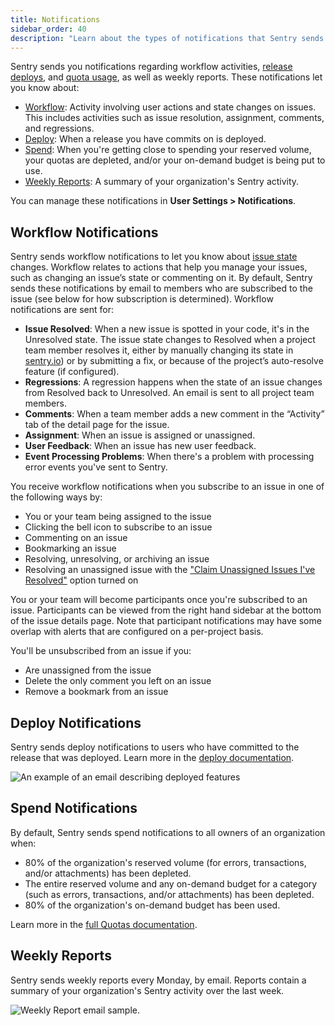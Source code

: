 ```yaml
---
title: Notifications
sidebar_order: 40
description: "Learn about the types of notifications that Sentry sends you, and how to manage them."
---
```


Sentry sends you notifications regarding workflow activities, [release deploys](/product/releases/), and [quota usage](/pricing/quotas/), as well as weekly reports. These notifications let you know about:

- [Workflow](#workflow-notifications): Activity involving user actions and state changes on issues. This includes activities such as issue resolution, assignment, comments, and regressions.
- [Deploy](#deploy-notifications): When a release you have commits on is deployed.
- [Spend](#spend-notifications): When you're getting close to spending your reserved volume, your quotas are depleted, and/or your on-demand budget is being put to use.
- [Weekly Reports](#weekly-reports): A summary of your organization's Sentry activity.

You can manage these notifications in **User Settings > Notifications**.

## Workflow Notifications

Sentry sends workflow notifications to let you know about [issue state](/product/issues/states-triage/) changes. Workflow relates to actions that help you manage your issues, such as changing an issue’s state or commenting on it. By default, Sentry sends these notifications by email to members who are subscribed to the issue (see below for how subscription is determined). Workflow notifications are sent for:

- **Issue Resolved**: When a new issue is spotted in your code, it's in the Unresolved state. The issue state changes to Resolved when a project team member resolves it, either by manually changing its state in [sentry.io](https://sentry.io)) or by submitting a fix, or because of the project’s auto-resolve feature (if configured).
- **Regressions**: A regression happens when the state of an issue changes from Resolved back to Unresolved. An email is sent to all project team members.
- **Comments**: When a team member adds a new comment in the “Activity” tab of the detail page for the issue.
- **Assignment**: When an issue is assigned or unassigned.
- **User Feedback**: When an issue has new <PlatformLink to="/user-feedback/">user feedback</PlatformLink>.
- **Event Processing Problems**: When there's a problem with processing error events you've sent to Sentry.

You receive workflow notifications when you subscribe to an issue in one of the following ways by:

- You or your team being assigned to the issue
- Clicking the bell icon to subscribe to an issue
- Commenting on an issue
- Bookmarking an issue
- Resolving, unresolving, or archiving an issue
- Resolving an unassigned issue with the ["Claim Unassigned Issues I've Resolved"](/product/alerts/notifications/notification-settings/#my-activity) option turned on

You or your team will become participants once you're subscribed to an issue. Participants can be viewed from the right hand sidebar at the bottom of the issue details page. Note that participant notifications may have some overlap with alerts that are configured on a per-project basis.

You'll be unsubscribed from an issue if you:

- Are unassigned from the issue
- Delete the only comment you left on an issue
- Remove a bookmark from an issue

## Deploy Notifications

Sentry sends deploy notifications to users who have committed to the release that was deployed. Learn more in the [deploy documentation](/product/releases/setup/#notify-sentry).

![An example of an email describing deployed features](./img/deploy-emails.png)

## Spend Notifications

By default, Sentry sends spend notifications to all owners of an organization when:

- 80% of the organization's reserved volume (for errors, transactions, and/or attachments) has been depleted.
- The entire reserved volume and any on-demand budget for a category (such as errors, transactions, and/or attachments) has been depleted.
- 80% of the organization's on-demand budget has been used.

Learn more in the [full Quotas documentation](/pricing/quotas/).

## Weekly Reports

Sentry sends weekly reports every Monday, by email. Reports contain a summary of your organization's Sentry activity over the last week.

![Weekly Report email sample.](./img/us-ereport.png)
